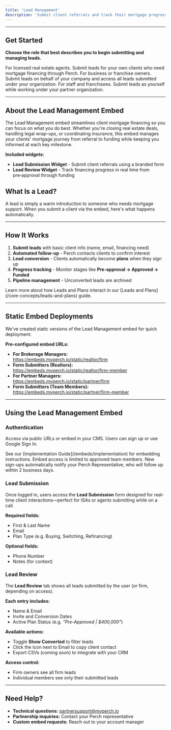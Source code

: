 ```yaml
---
title: 'Lead Management'
description: 'Submit client referrals and track their mortgage progress with Perch’s authenticated embed.'
---
```



---

## Get Started

**Choose the role that best describes you to begin submitting and managing leads.**


<CardGroup cols={3}>
  <Card title="Realtors" href="https://embeds.myperch.io/static/realtor/firm-member" icon="house-chimney-user">
  For licensed real estate agents. Submit leads for your own clients who need mortgage financing through Perch.
  </Card>
  <Card title="Partner Owners" href="https://embeds.myperch.io/static/partner/firm" icon="building">
  For business or franchise owners. Submit leads on behalf of your company and access all leads submitted under your organization.
  </Card>

  <Card title="Partner Members" href="https://embeds.myperch.io/static/partner/firm-member" icon="user-tie">
  For staff and franchisees. Submit leads as yourself while working under your partner organization.
  </Card>
</CardGroup>

---

## About the Lead Management Embed

The Lead Management embed streamlines client mortgage financing so you can focus on what you do best. Whether you're closing real estate deals, handling legal wrap-ups, or coordinating insurance, this embed manages your clients' mortgage journey from referral to funding while keeping you informed at each key milestone.

**Included widgets:**
- **Lead Submission Widget** - Submit client referrals using a branded form
- **Lead Review Widget** - Track financing progress in real time from pre‑approval through funding

## What Is a Lead?

A lead is simply a warm introduction to someone who needs mortgage support. When you submit a client via the embed, here's what happens automatically.

---

## How It Works

1. **Submit leads** with basic client info (name, email, financing need)
2. **Automated follow-up** - Perch contacts clients to confirm interest  
3. **Lead conversion** - Clients automatically become **plans** when they sign up
4. **Progress tracking** - Monitor stages like **Pre‑approval → Approved → Funded**
5. **Pipeline management** - Unconverted leads are archived

<Info>
Learn more about how Leads and Plans interact in our [Leads and Plans](/core-concepts/leads-and-plans) guide.
</Info>

---

## Static Embed Deployments

We've created static versions of the Lead Management embed for quick deployment:

**Pre-configured embed URLs:**

- **For Brokerage Managers:**  
  https://embeds.myperch.io/static/realtor/firm  
- **Form Submitters (Realtors):**  
  https://embeds.myperch.io/static/realtor/firm-member  
- **For Partner Managers:**  
  https://embeds.myperch.io/static/partner/firm  
- **Form Submitters (Team Members):**  
  https://embeds.myperch.io/static/partner/firm-member

---

## Using the Lead Management Embed

### Authentication

Access via public URLs or embed in your CMS. Users can sign up or use Google Sign In.

<Note>
See our [Implementation Guide](/embeds/implementation) for embedding instructions.
</Note>

<Warning>
Embed access is limited to approved team members. New sign-ups automatically notify your Perch Representative, who will follow up within 2 business days.
</Warning>

### Lead Submission

Once logged in, users access the **Lead Submission** form designed for real-time client interactions—perfect for ISAs or agents submitting while on a call.

**Required fields:**
- First & Last Name  
- Email  
- Plan Type (e.g. Buying, Switching, Refinancing)

**Optional fields:**
- Phone Number  
- Notes (for context)

### Lead Review

The **Lead Review** tab shows all leads submitted by the user (or firm, depending on access).

**Each entry includes:**
- Name & Email  
- Invite and Conversion Dates  
- Active Plan Status (e.g. _"Pre-Approved | $400,000"_)

**Available actions:**
- Toggle **Show Converted** to filter leads  
- Click the icon next to Email to copy client contact  
- Export CSVs (coming soon) to integrate with your CRM

**Access control:**
- Firm owners see all firm leads
- Individual members see only their submitted leads

---

## Need Help?

- **Technical questions:** [partnersupport@myperch.io](mailto:partnersupport@myperch.io)  
- **Partnership inquiries:** Contact your Perch representative  
- **Custom embed requests:** Reach out to your account manager 